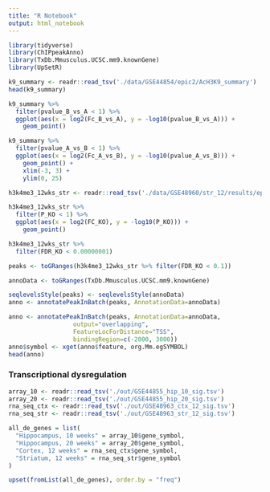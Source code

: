 ```yaml
---
title: "R Notebook"
output: html_notebook
---
```


```r
library(tidyverse)
library(ChIPpeakAnno)
library(TxDb.Mmusculus.UCSC.mm9.knownGene)
library(UpSetR)
```


```r
k9_summary <- readr::read_tsv('./data/GSE44854/epic2/AcH3K9_summary')
head(k9_summary)
```

```r
k9_summary %>%
  filter(pvalue_B_vs_A < 1) %>%
  ggplot(aes(x = log2(Fc_B_vs_A), y = -log10(pvalue_B_vs_A))) +
    geom_point()
```
```r
k9_summary %>%
  filter(pvalue_A_vs_B < 1) %>%
  ggplot(aes(x = log2(Fc_A_vs_B), y = -log10(pvalue_A_vs_B))) +
    geom_point() +
    xlim(-3, 3) +
    ylim(0, 25)
```

```r
h3k4me3_12wks_str <- readr::read_tsv('./data/GSE48960/str_12/results/epic2/12_wks_str.tsv')
```

```r
h3k4me3_12wks_str %>%
  filter(P_KO < 1) %>%
  ggplot(aes(x = log2(FC_KO), y = -log10(P_KO))) +
    geom_point()
```

```r
h3k4me3_12wks_str %>%
  filter(FDR_KO < 0.00000001)
```

```r
peaks <- toGRanges(h3k4me3_12wks_str %>% filter(FDR_KO < 0.1))
```
```r
annoData <- toGRanges(TxDb.Mmusculus.UCSC.mm9.knownGene)
```

```r
seqlevelsStyle(peaks) <- seqlevelsStyle(annoData)
anno <- annotatePeakInBatch(peaks, AnnotationData=annoData)
```

```r
anno <- annotatePeakInBatch(peaks, AnnotationData=annoData, 
                  output="overlapping", 
                  FeatureLocForDistance="TSS",
                  bindingRegion=c(-2000, 3000))
anno$symbol <- xget(anno$feature, org.Mm.egSYMBOL)
head(anno)
```

### Transcriptional dysregulation

```r
array_10 <- readr::read_tsv('./out/GSE44855_hip_10_sig.tsv')
array_20 <- readr::read_tsv('./out/GSE44855_hip_20_sig.tsv')
rna_seq_ctx <- readr::read_tsv('./out/GSE48963_ctx_12_sig.tsv')
rna_seq_str <- readr::read_tsv('./out/GSE48963_str_12_sig.tsv')
```

```r
all_de_genes = list(
  "Hippocampus, 10 weeks" = array_10$gene_symbol,
  "Hippocampus, 20 weeks" = array_20$gene_symbol,
  "Cortex, 12 weeks" = rna_seq_ctx$gene_symbol,
  "Striatum, 12 weeks" = rna_seq_str$gene_symbol
)
```

```r
upset(fromList(all_de_genes), order.by = "freq")
```

